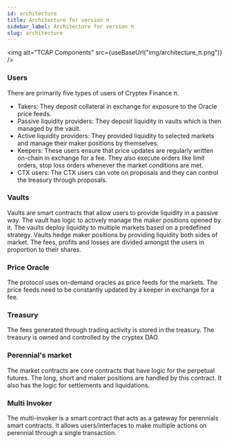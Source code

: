 ```yaml
---
id: architecture
title: Architecture for version π
sidebar_label: Architecture for version π
slug: architecture
---
```




<img alt="TCAP Components" src={useBaseUrl("img/architecture_π.png")} />


### Users
There are primarily five types of users of Cryptex Finance π. 
- Takers: They deposit collateral in exchange for exposure to the Oracle price feeds.
- Passive liquidity providers: They deposit liquidity in vaults which is then managed by the vault.
- Active liquidity providers: They provided liquidity to selected markets and manage their maker positions by themselves.
- Keepers: These users ensure that price updates are regularly written on-chain in exchange for a fee. They also execute orders like limit orders, stop loss orders whenever the market conditions are met.
- CTX users: The CTX users can vote on proposals and they can control the treasury through proposals.

### Vaults

Vaults are smart contracts that allow users to provide liquidity in a passive way. 
The vault has logic to actively manage the maker positions opened by it.
The vaults deploy liquidity to multiple markets based on a predefined strategy. 
Vaults hedge maker positions by providing liquidity both sides of market.
The fees, profits and losses are divided amongst the users in proportion to their shares.


### Price Oracle
The protocol uses on-demand oracles as price feeds for the markets. The price feeds need to be constantly updated
by a keeper in exchange for a fee.  


### Treasury
The fees generated through trading activity is stored in the treasury. The treasury is owned and 
controlled by the cryptex DAO.  


### Perennial's market
The market contracts are core contracts that have logic for the perpetual futures. 
The long, short and maker positions are handled by this contract. It also has the logic for settlements and liquidations.

### Multi Invoker
The multi-invoker is a smart contract that acts as a gateway for perennials smart contracts. It allows users/interfaces to make multiple actions on perennial through a single transaction.
